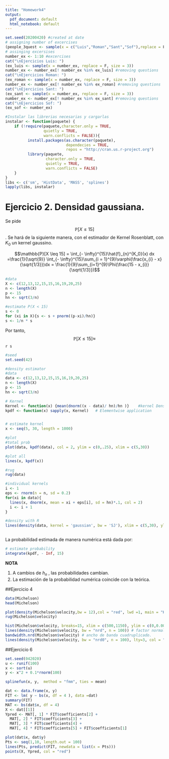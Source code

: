 ```yaml
---
title: "Homework4"
output:
  pdf_document: default
  html_notebook: default
---
```


```r
set.seed(20200420) #created at date
# assigning number of excercises 
(people_3quest <- sample(x = c("Luis","Roman","Sant","Sof"),replace = F, size = 2)) #people with 3 questions, by alphabetic order
# assinging excersises
number_ex <- 1:10 #excercises
cat("\nEjercicios Luis: ")
(ex_luis <- sample(x = number_ex, replace = F, size = 3))
number_ex <- number_ex[! number_ex %in% ex_luis] #removing questions 
cat("\nEjercicios Roman: ")
(ex_roman <- sample(x = number_ex, replace = F, size = 3))
number_ex <- number_ex[! number_ex %in% ex_roman] #removing questions 
cat("\nEjercicios Sant: ")
(ex_sant <- sample(x = number_ex, replace = F, size = 3))
number_ex <- number_ex[! number_ex %in% ex_sant] #removing questions 
cat("\nEjercicios Sof: ")
(ex_sof <- number_ex)
```

```r
#Instalar las librerias necesarias y cargarlas
instalar <- function(paquete) {
    if (!require(paquete,character.only = TRUE,
                 quietly = TRUE, 
                 warn.conflicts = FALSE)){
          install.packages(as.character(paquete),
                           dependecies = TRUE,
                           repos = "http://cran.us.r-project.org")
          library(paquete,
                  character.only = TRUE, 
                  quietly = TRUE,
                  warn.conflicts = FALSE)
    }
}
libs <- c('sm', 'HistData', 'MASS', 'splines') 
lapply(libs, instalar)
```



# Ejercicio 2. Densidad gaussiana.

Se pide $$\mathbb{P}[X \leq 15]$$.
Se hará de la siguiente manera, con el estimador de Kernel Rosenblatt, con $K_0$ un kernel gaussino.

$$\mathbb{P}[X \leq 15] = \int_{- \infty}^{15}\hat{f}_{n}^{K_0}(x) dx =\frac{1}{\sqrt{9}} \int_{- \infty}^{15}\sum_{i = 1}^{9}\varphi(\frac{x_{i} - x}{\sqrt{1/3}})dx = \frac{1}{9}\sum_{i=1}^{9}\Phi(\frac{15 - x_{i}}{\sqrt{1/3}})$$

```r
#data
X <- c(12,13,12,15,15,16,19,20,25)
n <- length(X)
p <- 15
hn <- sqrt(3/n)

#estimate P(X < 15)
s <- 0
for (xi in X){s <- s + pnorm((p-xi)/hn)}
s <- 1/n * s

```

Por tanto,  $$\mathbb{P}[X \leq 15]  \approx $$ `r s`

```r
#seed
set.seed(42)

#density estimator
#data
data <- c(12,13,12,15,15,16,19,20,25)
n <- length(X)
p <- 15
hn <- sqrt(3/n)

# Kernel
Kernel <- function(x) {mean(dnorm((x - data)/ hn)/hn )}    #kernel Density
kpdf <- function(x) sapply(x, Kernel)   # Elementwise application


# estimate kernel
x <- seq(5, 30, length = 1000)

#plot 
#total prob 
plot(data, kpdf(data), col = 2, ylim = c(0,.25), xlim = c(5,30))

#plot all
lines(x, kpdf(x))

#rug
rug(data)

#individual kernels
i <- 1
eps <- rnorm(n = n, sd = 0.2)
for(xi in data){
  lines(x, dnorm(x, mean = xi + eps[i], sd = hn)*.1, col = 2)
  i <- i + 1
}

#density with R
lines(density(data, kernel = 'gaussian', bw = 'SJ'), xlim = c(5,30), ylim = c(0,.20), col = 3)



```


La probabilidad estimada de manera numérica está dada por:

```r
# estimate probability
integrate(kpdf, - Inf, 15)

```

__NOTA__ 

1. A cambios de $h_n$ , las probabilidades cambian.
2. La estimación de la probabilidad numérica coincide con la teórica.




##Ejercicio 4

```r
data(Michelson)
head(Michelson)
```

```r
plot(density(Michelson$velocity,bw = 12),col = "red", lwd =1, main = "KDE de velocidad",ylab="prob",xlab="velocidad")
rug(Michelson$velocity) 
```

```r
hist(Michelson$velocity, breaks=15, xlim = c(500,1150), ylim = c(0,0.006), col ="pink", prob = T)
lines(density(Michelson$velocity, bw = "nrd", n = 100)) # factor normal (1.06)
bandwidth.nrd(Michelson$velocity) # ancho de banda cuadruplicado.
lines(density(Michelson$velocity, bw = "nrd0", n = 100), lty=3, col = "red", lwd = 3) #factor con (0.9)

```

##Ejercicio 6
```r
set.seed(042020)
u <- runif(100)
x <- sort(u)
y <- x^2 + 0.1*rnorm(100)
```

```r
splinefun(x, y,  method = "fmm", ties = mean)
```

```r
dat <- data.frame(x, y)
FIT <- lm( y ~ bs(x, df = 4 ), data =dat) 
summary(FIT)
MAT <- bs(dat$x, df = 4) 
X <- dat[[1]]
Ypred <- MAT[, 1] * FIT$coefficients[2] +  
  MAT[, 2] * FIT$coefficients[3] +
  MAT[, 3] * FIT$coefficients[4] +
  MAT[, 4] * FIT$coefficients[5] + FIT$coefficients[1]

plot(dat$x, dat$y)
Pts <- seq(1,10, length.out = 100)
lines(Pts, predict(FIT, newdata = list(x = Pts)))
points(X, Ypred, col = "red")
```



